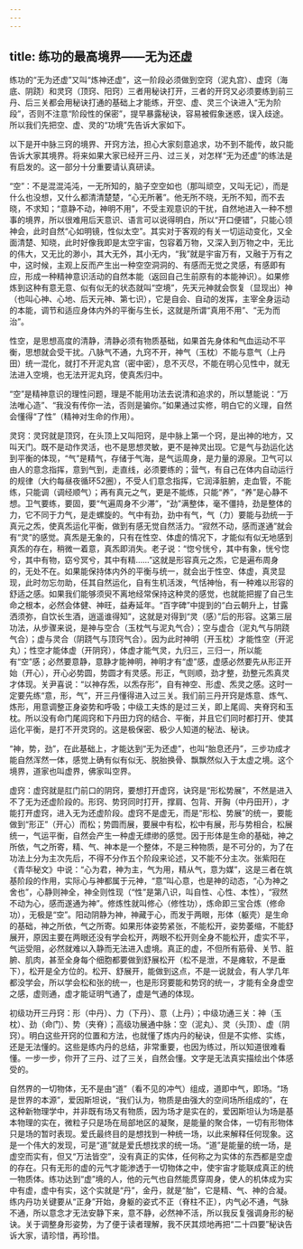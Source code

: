 ```yaml
---
---
---
```

title: 练功的最高境界——无为还虚
---



练功的“无为还虚”又叫“炼神还虚”，这一阶段必须做到空窍（泥丸宫）、虚窍（海底、阴跷）和灵窍（顶窍、阳窍）三者用秘诀打开，三者的开窍又必须要练到前三丹、后三关都会用秘诀打通的基础上才能练，开空、虚、灵三个诀进入“无为阶段”，否则不注意“阶段性的保密”，提早暴露秘诀，容易被假象迷惑，误入歧途。所以我们先把空、虚、灵的“功境”先告诉大家如下。

以下是开中脉三窍的境界、开窍方法，担心大家刻意追求，功不到不能传，故只能告诉大家其境界。将来如果大家已经开三丹、过三关，对怎样“无为还虚”的练法是有启发的。这一部分十分重要请认真研读。

“空”：不是混混沌沌，一无所知的，脑子空空如也（那叫顽空，又叫无记），而是什么也没想，又什么都清清楚楚，“心无所著”。他无所不晓，无所不知，而不去晓，不求知；“意静不动，神明不用”，不受主观意识的干扰，自然地进入一种不想事的境界，所以很难用后天意识、语言可以说得明白，所以“开口便错”，只能心领神会，此时自然“心如明镜，性似太空”。其实对于客观的有关一切运动变化，又全面清楚、知晓，此时好像我即是太空宇宙，包容着万物，又深入到万物之中，无比的伟大，又无比的渺小，其大无外，其小无内，“我”就是宇宙万有，又融于万有之中，这时候，主观上反而产生出一种空空洞洞的、有感而无觉之灵感，有感即有应，形成一种精神意识活动的自然本能（返回自己生前原有的本能神识）。如果修炼到这种有意无意、似有似无的状态就叫“空境”，先天元神就会恢复（显现出）神（也叫心神、心地、后天元神、第七识），它是自会、自动的发挥，主宰全身运动的本能，调节和适应身体内外的平衡与生长，这就是所谓“真用不用”、“无为而治”。

性空，是思想高度的清静，清静必须有物质基础，如果首先身体和气血运动不平衡，思想就会受干扰。八脉气不通，九窍不开，神气（玉枕）不能与意气（上丹田）统一混化，就打不开泥丸宫（密中密），息不灭尽，不能在明心见性中，就无法进入空境，也无法开泥丸窍，使真炁归中。

“空”是精神意识的理性问题，理是不能用功法去说清和追求的，所以慧能说：“万法唯心造”、“我没有传你一法，否则是骗你。”如果通过实修，明白它的义理，自然会懂得“了性”（精神对生命的作用）。

灵窍：灵窍就是顶窍，在头顶上又叫阳窍，是中脉上第一个窍，是出神的地方，又叫天门。既不是动作灵活，也不是思想灵敏，更不是神灵出现。它是气与劲运化达到平衡的体现，“气”是精气，存储于气海，是气运周身，是力量的源泉。卫气可以由人的意念指挥，意到气到，走直线，必须要练的；营气，有自己在体内自动运行的规律（大约每昼夜循环52圈），不受人们意念指挥，它润泽脏腑，走血管，不能练，只能调（调经顺气）；再有真元之气，更是不能练，只能“养”，“养”是心静不想。卫气要练，要固，要“气遍周身不少滞”，“劲”满整体，毫不僵持，劲是整体的力，它不同于力气，是走螺旋的。气中有劲，劲中有气，气（力）要能与劲统一于真元之炁，使真炁运化平衡，做到有感无觉自然活力。“寂然不动，感而遂通”就会有“灵”的感觉。真炁是无象的，只有在性空、体虚的情况下，才能似有似无地感到真炁的存在，稍微一着意，真炁即消失。老子说：“惚兮恍兮，其中有象，恍兮惚兮，其中有物，窈兮冥兮，其中有精……”这就是形容真元之炁，它是遍布周身的，无处不在。如果能保持体内外的平衡与统一，就会出于性空、体虚，真灵显现，此时勿忘勿助，任其自然运化，自有生机活泼，气恬神怡，有一种难以形容的舒适之感。如果我们能够须臾不离地经常保持这种灵的感觉，也就能把握了自己生命之根本，必然会体健、神旺，益寿延年。“百字碑”中提到的“白云朝升上，甘露洒须弥，自饮长生酒，逍遥谁得知”，这就是对得到“灵（感）”后的形容。这第三层功法，从步骤来说，是神与空合（玉枕气与泥丸气合）；空与虚合（泥丸气与阴跷气合）；虚与灵合（阴跷气与顶窍气合）。因为此时神明（开玉枕）才能性空（开泥丸）；性空才能体虚（开阴窍），体虚才能气灵，九归三，三归一，所以能有“空”感；必然要意静，意静才能神明，神明才有“虚”感，虚感必然要先从形正开始（开心），开心必势圆，势圆才有灵感。形正，气则顺，劲才整，劲整元炁真灵才体现。关尹喜说：“以神存炁，以炁存形”，自有神空、形虚、炁灵之感。这时一定要先练“意，形，气”，开三丹懂得进入过三关。我们前三丹开窍是炼意、炼气、炼形，用意调整正身姿势和呼吸；中级工夫炼的是过三关，即上尾闾、夹脊窍和玉枕。所以没有命门尾闾窍和下丹田力窍的结合、平衡，并且它们同时都打开、使其运化平衡，是打不开灵窍的。这是极保密、极少人知道的秘法、秘诀。

“神，势，劲”，在此基础上，才能达到“无为还虚”，也叫“胎息还丹”，三步功成才能自然浑然一体，感觉上确有似有似无、脱胎换骨、飘飘然似入于太虚之境。这个境界，道家也叫虚界，佛家叫空界。

虚窍：虚窍就是肛门前口的阴窍，要想打开虚窍，诀窍是“形松势展”，不然是进入不了无为还虚阶段的。形窍、势窍同时打开，撑肩、包背、开胸（中丹田开），才能打开虚窍，进入无为还虚阶段。虚窍不是虚无，而是“形松、势展”的统一，要能做到“形正”（开心）而松；势圆而展，要展中有松，松中有展，形与势相合，松展统一，气运平衡，自然会产生一种虚无缥缈的感觉。因于形体是生命的基础，神之所依，气之所寄，精、气、神本是一个整体，不是三种物质，是不可分的，为了在功法上分为主次先后，不得不分作五个阶段来论述，又不能不分主次。张紫阳在《青华秘文》中说：“心为君，神为主，气为用，精从气，意为媒”，这是三者在筑基阶段的作用，实际心与神都属于元神，“意”叫心意，也是神的动态，“心为神之舍也”，心静则神全，神全则性现（“性”是第八识，叫自性、心性、本性），“寂然不动为心，感而遂通为神”。修炼性就叫修心（修性功），炼命即三宝合炼（修命功），无极是“空”。阳动阴静为神，神藏于心，而发于两眼，形体（躯壳）是生命的基础，神之所依，气之所寄。如果形体姿势紧张，不能松开，姿势萎缩，不能舒展开，原因主要在两眼还没有学会松开，两眼不松开则全身不能松开，虚实不平，气运受阻，必然就难以入静而无法进入虚境。真正的虚，不但所有筋骨、关节、脏腑、肌肉，甚至全身每个细胞都要做到舒展松开（松不是泄，不是瘫软，不是垂下），松开是全方位的。松开、舒展开，能做到这点，不是一说就会，有人学几年都没学会，所以学会松和张的统一，也是形窍要能和势窍的统一，才能有全身虚空之感，虚则通，虚才能证明气通了，虚是气通的体现。

初级功开三丹窍：形（中丹）、力（下丹）、意（上丹）；中级功通三关：神（玉枕）、劲（命门）、势（夹脊）；高级功展通中脉：空（泥丸）、灵（头顶）、虚（阴窍）。明白这些开窍的位置和方法，也就懂了炼内丹的秘诀，但是不实修、实练，还是无法懂的。这些是练内丹的总结，非常重要，也因为练过，所以知道很难看懂。一步一步，你开了三丹、过了三关，自然会懂。文字是无法真实描绘出个体感受的。

自然界的一切物体，无不是由“道”（看不见的冲气）组成，道即中气，即场。“场是世界的本源”，爱因斯坦说，“我们认为，物质是由强大的空间场所组成的”，在这种新物理学中，并非既有场又有物质，因为场才是实在的，爱因斯坦认为场是基本物理的实在，微粒子只是场在局部地区的凝聚，是能量的聚合体，一切有形物体只是场的暂时表现。爱氏最终目的是想找到一种统一场，以此来解释任何现象。这是一个伟大的发现，可是“道”就是爱氏想找求的统一场。“道”是能量的统一场，是虚空而实有，但又“万法皆空”，没有真正的实体，任何称之为实体的东西都是空虚的存在。只有无形的虚的元气才能渗透于一切物体之中，使宇宙才能联成真正的统一物质体。练功达到“虚”境的人，他的元气也自然能贯穿周身，使人的机体成为实中有虚，虚中有实，这个实就是“丹”，金丹，就是“胎”，它是精、气、神的合凝。练内丹功关键要从“正身”开始，身躯的姿式不正（脊柱不正），内气必不通，气脉不通，所以意念才无法安静下来，意不静，必然神不活，所以我反复强调身形的秘诀。关于调整身形姿势，为了便于读者理解，我不厌其烦地再把“二十四要”秘诀告诉大家，请珍惜，再珍惜。
